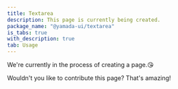 ```yaml
---
title: Textarea
description: This page is currently being created.
package_name: "@yamada-ui/textarea"
is_tabs: true
with_description: true
tab: Usage
---
```


We're currently in the process of creating a page.😘

Wouldn't you like to contribute this page? That's amazing!

